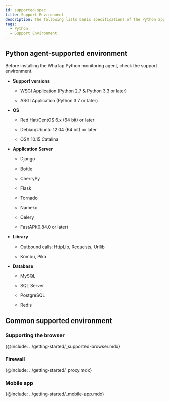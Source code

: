 ```yaml
---
id: supported-spec
title: Support Environment
description: The following lists basic specifications of the Python application server on which the WhaTap monitoring service operates.
tags:
  - Python
  - Support Environment
---
```


## Python agent-supported environment

Before installing the WhaTap Python monitoring agent, check the support environment.

-   **Support versions**

    -   WSGI Application (Python 2.7 & Python 3.3 or later)

    -   ASGI Application (Python 3.7 or later)

-   **OS**

    -   Red Hat/CentOS 6.x (64 bit) or later

    -   Debian/Ubuntu 12.04 (64 bit) or later

    -   OSX 10.15 Catalina

-   **Application Server**

    -   Django

    -   Bottle

    -   CherryPy

    -   Flask

    -   Tornado

    -   Nameko

    -   Celery

    -   FastAPI(0.84.0 or later)

-   **Library**

    -   Outbound calls: HttpLib, Requests, Urllib

    -   Kombu, Pika

-   **Database**

    -   MySQL

    -   SQL Server

    -   PostgreSQL

    -   Redis

## Common supported environment

### Supporting the browser

{@include: ../getting-started/_supported-browser.mdx}  

### Firewall

{@include: ../getting-started/_proxy.mdx}

### Mobile app

{@include: ../getting-started/_mobile-app.mdx} 
